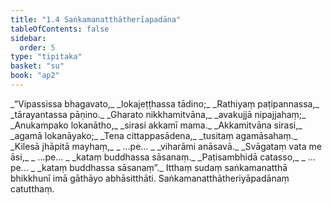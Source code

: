 ```yaml
---
title: "1.4 Saṅkamanatthātherīapadāna"
tableOfContents: false
sidebar:
  order: 5
type: "tipitaka"
basket: "su"
book: "ap2"
---
```



<DynamicBreadcrumb />

<Division number="31" book="ap2">

<Paragraph number="39" type="verses" book="ap2">
_“Vipassissa bhagavato,_  
_lokajeṭṭhassa tādino;_  
_Rathiyaṃ paṭipannassa,_  
_tārayantassa pāṇino._  

</Paragraph>

</Division>
<Division number="32" book="ap2">

<Paragraph number="40" type="verses" book="ap2">
_Gharato nikkhamitvāna,_  
_avakujjā nipajjahaṃ;_  
_Anukampako lokanātho,_  
_sirasi akkamī mama._  

</Paragraph>

</Division>
<Division number="33" book="ap2">

<Paragraph number="41" type="verses" book="ap2">
_Akkamitvāna sirasi,_  
_agamā lokanāyako;_  
_Tena cittappasādena,_  
_tusitaṃ agamāsahaṃ._  

</Paragraph>

</Division>
<Division number="34" book="ap2">

<Paragraph number="42" type="verses" book="ap2">
_Kilesā jhāpitā mayhaṃ,_  
_ …pe… _  
_viharāmi anāsavā._  

</Paragraph>

</Division>
<Division number="35" book="ap2">

<Paragraph number="43" type="verses" book="ap2">
_Svāgataṃ vata me āsi,_  
_ …pe… _  
_kataṃ buddhassa sāsanaṃ._  

</Paragraph>

</Division>
<Division number="36" book="ap2">

<Paragraph number="44" type="verses" book="ap2">
_Paṭisambhidā catasso,_  
_ …pe… _  
_kataṃ buddhassa sāsanaṃ”._  

</Paragraph>

<Paragraph number="45" book="ap2">
Itthaṃ sudaṃ saṅkamanatthā bhikkhunī imā gāthāyo abhāsitthāti.

</Paragraph>
</Division>

<Paragraph number="46" type="center" book="ap2">
Saṅkamanatthātheriyāpadānaṃ catutthaṃ.
</Paragraph>